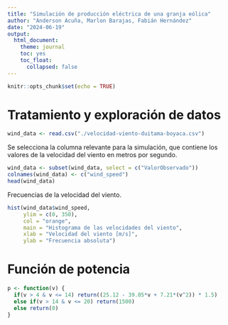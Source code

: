 ```yaml
---
title: "Simulación de producción eléctrica de una granja eólica"
author: "Anderson Acuña, Marlon Barajas, Fabián Hernández"
date: "2024-06-19"
output:
  html_document:
    theme: journal
    toc: yes
    toc_float:
      collapsed: false
---
```


```r
knitr::opts_chunk$set(echo = TRUE)
```

# Tratamiento y exploración de datos
```r
wind_data <- read.csv("./velocidad-viento-duitama-boyaca.csv")
```

Se selecciona la columna relevante para la simulación, que contiene los valores de la velocidad del viento en metros por segundo.
```r
wind_data <- subset(wind_data, select = c("ValorObservado"))
colnames(wind_data) <- c("wind_speed")
head(wind_data)
```

Frecuencias de la velocidad del viento.
```r
hist(wind_data$wind_speed,
     ylim = c(0, 350),
     col = "orange",
     main = "Histograma de las velocidades del viento",
     xlab = "Velocidad del viento [m/s]",
     ylab = "Frecuencia absoluta")
```

# Función de potencia
```r
p <- function(v) {
  if(v > 4 & v <= 14) return((25.12 - 39.05*v + 7.21*(v^2)) * 1.5)
  else if(v > 14 & v <= 20) return(1500)
  else return(0)
}
```


















